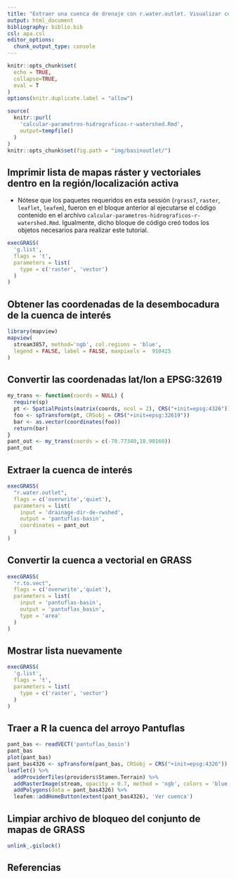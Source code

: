 ```yaml
---
title: "Extraer una cuenca de drenaje con r.water.outlet. Visualizar con mapview y leaflet"
output: html_document
bibliography: biblio.bib
csl: apa.csl
editor_options: 
  chunk_output_type: console
---
```


```r
knitr::opts_chunk$set(
  echo = TRUE,
  collapse=TRUE,
  eval = T
)
options(knitr.duplicate.label = "allow")
```

<!-- Este .md fue generado a partir del .Rmd homónimo. Edítese el .Rmd -->

<!-- ## Retomar región de GRASS GIS creada en pasos previos -->

```r
source(
  knitr::purl(
    'calcular-parametros-hidrograficos-r-watershed.Rmd',
    output=tempfile()
  )
)
knitr::opts_chunk$set(fig.path = "img/basinoutlet/")
```

## Imprimir lista de mapas ráster y vectoriales dentro en la región/localización activa

* Nótese que los paquetes requeridos en esta sessión (`rgrass7`, `raster`, `leaflet`, `leafem`), fueron en el bloque anterior al ejecutarse el código contenido en el archivo `calcular-parametros-hidrograficos-r-watershed.Rmd`. Igualmente, dicho bloque de código creó todos los objetos necesarios para realizar este tutorial.

```r
execGRASS(
  'g.list',
  flags = 't',
  parameters = list(
    type = c('raster', 'vector')
  )
)
```

## Obtener las coordenadas de la desembocadura de la cuenca de interés

```r
library(mapview)
mapview(
  stream3857, method='ngb', col.regions = 'blue',
  legend = FALSE, label = FALSE, maxpixels =  910425
)
```

## Convertir las coordenadas lat/lon a EPSG:32619

```r
my_trans <- function(coords = NULL) {
  require(sp)
  pt <- SpatialPoints(matrix(coords, ncol = 2), CRS("+init=epsg:4326"))
  foo <- spTransform(pt, CRSobj = CRS("+init=epsg:32619"))
  bar <- as.vector(coordinates(foo))
  return(bar)
}
pant_out <- my_trans(coords = c(-70.77340,18.90160))
pant_out
```

## Extraer la cuenca de interés

```r
execGRASS(
  "r.water.outlet",
  flags = c('overwrite','quiet'),
  parameters = list(
    input = 'drainage-dir-de-rwshed',
    output = 'pantuflas-basin',
    coordinates = pant_out
  )
)
```

## Convertir la cuenca a vectorial en GRASS

```r
execGRASS(
  "r.to.vect",
  flags = c('overwrite','quiet'),
  parameters = list(
    input = 'pantuflas-basin',
    output = 'pantuflas_basin',
    type = 'area'
  )
)
```

## Mostrar lista nuevamente

```r
execGRASS(
  'g.list',
  flags = 't',
  parameters = list(
    type = c('raster', 'vector')
  )
)
```

## Traer a R la cuenca del arroyo Pantuflas

```r
pant_bas <- readVECT('pantuflas_basin')
pant_bas
plot(pant_bas)
pant_bas4326 <- spTransform(pant_bas, CRSobj = CRS("+init=epsg:4326"))
leaflet() %>% 
  addProviderTiles(providers$Stamen.Terrain) %>%
  addRasterImage(stream, opacity = 0.7, method = 'ngb', colors = 'blue') %>% 
  addPolygons(data = pant_bas4326) %>% 
  leafem::addHomeButton(extent(pant_bas4326), 'Ver cuenca')
```

## Limpiar archivo de bloqueo del conjunto de mapas de GRASS

```r
unlink_.gislock()
```


## Referencias
